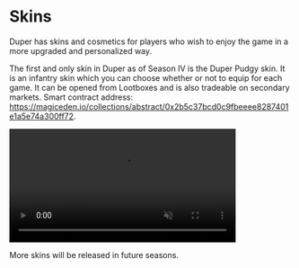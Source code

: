 # Skins

Duper has skins and cosmetics for players who wish to enjoy the game in a more upgraded and personalized way.

The first and only skin in Duper as of Season IV is the Duper Pudgy skin. It is an infantry skin which you can choose whether or not to equip for each game. It can be opened from Lootboxes and is also tradeable on secondary markets. Smart contract address: https://magiceden.io/collections/abstract/0x2b5c37bcd0c9fbeeee8287401e1a5e74a300ff72.

<div style={{ display: 'flex', justifyContent: 'center', marginTop: '1rem' }}>
  <video width="80%" controls autoPlay muted loop>
    <source src="/pudgy-skin.mp4" type="video/mp4" />
    Your browser does not support the video tag.
  </video>
</div>

More skins will be released in future seasons.